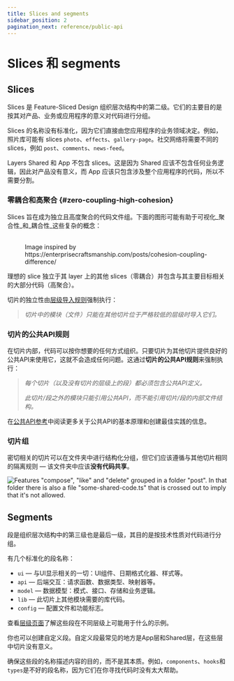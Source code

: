 ```yaml
---
title: Slices and segments
sidebar_position: 2
pagination_next: reference/public-api
---
```



# Slices 和 segments

## Slices

Slices 是 Feature-Sliced Design 组织层次结构中的第二级。它们的主要目的是按其对产品、业务或应用程序的意义对代码进行分组。

Slices 的名称没有标准化，因为它们直接由您应用程序的业务领域决定。例如，照片库可能有 slices `photo`、`effects`、`gallery-page`。社交网络将需要不同的 slices，例如 `post`、`comments`、`news-feed`。

Layers Shared 和 App 不包含 slices。这是因为 Shared 应该不包含任何业务逻辑，因此对产品没有意义，而 App 应该只包含涉及整个应用程序的代码，所以不需要分割。

### 零耦合和高聚合 {#zero-coupling-high-cohesion}

Slices 旨在成为独立且高度聚合的代码文件组。下面的图形可能有助于可视化_聚合性_和_耦合性_这些复杂的概念：

<figure>
    <img src={useBaseUrl("/img/coupling-cohesion-light.svg#light-mode-only")} alt="" />
    <img src={useBaseUrl("/img/coupling-cohesion-dark.svg#dark-mode-only")} alt="" />
    <figcaption>
        Image inspired by https://enterprisecraftsmanship.com/posts/cohesion-coupling-difference/
    </figcaption>
</figure>

理想的 slice 独立于其 layer 上的其他 slices（零耦合）并包含与其主要目标相关的大部分代码（高聚合）。

切片的独立性由[层级导入规则][layers--import-rule]强制执行：

> _切片中的模块（文件）只能在其他切片位于严格较低的层级时导入它们。_

### 切片的公共API规则

在切片内部，代码可以按你想要的任何方式组织。只要切片为其他切片提供良好的公共API来使用它，这就不会造成任何问题。这通过**切片的公共API规则**来强制执行：

> _每个切片（以及没有切片的层级上的段）都必须包含公共API定义。_
>
> _此切片/段之外的模块只能引用公共API，而不能引用切片/段的内部文件结构。_

在[公共API参考][ref-public-api]中阅读更多关于公共API的基本原理和创建最佳实践的信息。

### 切片组

密切相关的切片可以在文件夹中进行结构化分组，但它们应该遵循与其他切片相同的隔离规则 — 该文件夹中应该**没有代码共享**。

![Features "compose", "like" and "delete" grouped in a folder "post". In that folder there is also a file "some-shared-code.ts" that is crossed out to imply that it's not allowed.](/img/graphic-nested-slices.svg)

## Segments

段是组织层次结构中的第三级也是最后一级，其目的是按技术性质对代码进行分组。

有几个标准化的段名称：

- `ui` — 与UI显示相关的一切：UI组件、日期格式化器、样式等。
- `api` — 后端交互：请求函数、数据类型、映射器等。
- `model` — 数据模型：模式、接口、存储和业务逻辑。
- `lib` — 此切片上其他模块需要的库代码。
- `config` — 配置文件和功能标志。

查看[层级页面][layers--layer-definitions]了解这些段在不同层级上可能用于什么的示例。

你也可以创建自定义段。自定义段最常见的地方是App层和Shared层，在这些层中切片没有意义。

确保这些段的名称描述内容的目的，而不是其本质。例如，`components`、`hooks`和`types`是不好的段名称，因为它们在你寻找代码时没有太大帮助。

[layers--layer-definitions]: /docs/reference/layers#layer-definitions
[layers--import-rule]: /docs/reference/layers#import-rule-on-layers
[ref-public-api]: /docs/reference/public-api
